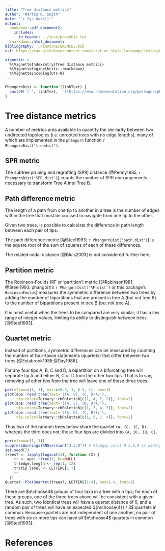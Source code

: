```yaml
---
title: "Tree distance metrics"
author: "Martin R. Smith"
date: "`r Sys.Date()`"
output: 
  bookdown::pdf_document2:
    includes:
      in_header: ../inst/preamble.tex
  rmarkdown::html_document:
bibliography: ../inst/REFERENCES.bib
csl: https://raw.githubusercontent.com/citation-style-language/styles/master/apa-old-doi-prefix.csl

vignette: >
  %\VignetteIndexEntry{Tree distance metrics}
  %\VignetteEngine{knitr::rmarkdown}
  %\VignetteEncoding{UTF-8}
---
```


```r
PhangornDist <- function (linkText) {
  paste0('[`', linkText, '`](https://www.rdocumentation.org/packages/phangorn/topics/treedist])')
}
```

# Tree distance metrics

A number of metrics area available to quantify the similarity between two undirected
topologies (i.e. unrooted trees with no edge lengths), many of which are
implemented in the `phangorn` function `r PhangornDist('treedist')`.

## SPR metric
The subtree pruning and regrafting (SPR) distance [@Penny1985; 
`r PhangornDist('SPR.dist')`] counts the 
number of SPR rearrangements necessary to transform Tree A into Tree B.

## Path difference metric
The length of a path from one tip to another in a tree is the number of edges
within the tree that must be crossed to navigate from one tip to the other.

Given two trees, is possible to calculate the difference in path length between
each pair of tips.

The path difference metric [@Steel1993; `r PhangornDist('path.dist')`] is the 
square root of the sum of squares of each of these differences.

The related nodal distance [@Bluis2003] is not considered further here.

## Partition metric
The Robinson-Foulds (RF or 'partition') metric [@Robinson1981; @Steel1993;
phangorn's `r PhangornDist('RF.dist')` or this package's `RobinsonFoulds`]
measures the symmetric difference between two trees by adding
the number of bipartitions that are present in tree A (but not tree B)
to the number of bipartitions present in tree B (but not tree A).  

It is most useful when the trees to be compared are very similar; it has
a low range of integer values, limiting its ability to distinguish between
trees [@Steel1993].

## Quartet metric
Instead of partitions, symmetric differences can be measured by counting the 
number of four-taxon statements (quartets) that differ between two trees
[@Estabrook1985;@Day1986].

For any four tips A, B, C and D, a bipartition on a bifurcating tree will separate
tip A and either B, C or D from the other two tips.  That is to say, removing
all other tips from the tree will leave one of these three trees:

```R
par(mfrow=c(1, 3), mar=c(0.5, 1, 0.5, 1), cex=1)
plot(ape::read.tree(text='((A, B), (C, D));'),
     tip.color=Ternary::cbPalette8[c(1, 4, 7, 5)], font=2)
plot(ape::read.tree(text='((A, C), (B, D));'),
     tip.color=Ternary::cbPalette8[c(1, 7, 4, 5)], font=2)
plot(ape::read.tree(text='((A, D), (C, B));'),
     tip.color=Ternary::cbPalette8[c(1, 5, 7, 4)], font=2)
```

Thus two of the random trees below share the quartet `(A, B), (C, D)`, whereas 
the third does not; these four tips are divided into `(A, D), (B, C)`.

```R
par(mfrow=c(1, 3))
suppressWarnings(RNGversion("3.5.0")) # Stopgap until R 3.6.0 is widely available 
set.seed(7)
trees7 <- lapply(logical(3), function (X) {
    tr <- ape::rtree(7, br=NULL)
    tr$edge.length <- rep(1, 12)
    tr$tip.label <- LETTERS[1:7]
    tr
  })
Quartet::PlotQuartet(trees7, LETTERS[1:4], cex=1.4, font=2)
```

There are $n\choose4$ groups of four taxa in a tree with $n$ tips;
for each of these groups, one of the three trees above will be consistent with
a given tree.  As such, two identical trees will have a quartet distance of
0, and a random pair of trees will have an expected ${n\choose{4}} / 3$
quartets in common. Because quartets are not independent of one another,
no pair of trees with six or more tips can have all $n\choose4$ quartets in
common [@Steel1993].

# References
 